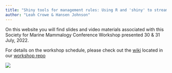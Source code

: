 ```yaml
---
title: "Shiny tools for management rules: Using R and 'shiny' to streamline marine mammal conservation"
author: "Leah Crowe & Hansen Johnson"
---
```


On this website you will find slides and video materials associated with this Society for Marine Mammalogy Conference Workshop presented 30 & 31 July, 2022.

For details on the workshop schedule, please check out the [wiki](https://github.com/NEFSC/READ-PSB-LWT-Shiny_SMM22/wiki) located in our [workshop repo](https://github.com/NEFSC/READ-PSB-LWT-Shiny_SMM22)



![](https://encrypted-tbn0.gstatic.com/images?q=tbn:ANd9GcSLF1SJy2msqA5YTDzxS4HM2hsSnvWwj8eJ0A&usqp=CAU)